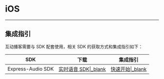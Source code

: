 # iOS
---

## 集成指引

互动播客需要与 SDK 配套使用，相关 SDK 的获取方式和集成指引如下：

|SDK|下载|集成指引|
|-|-|-|
|Express-Audio SDK|[实时语音 SDK\|_blank](#3563)|[快速开始\|_blank](#3574)|
